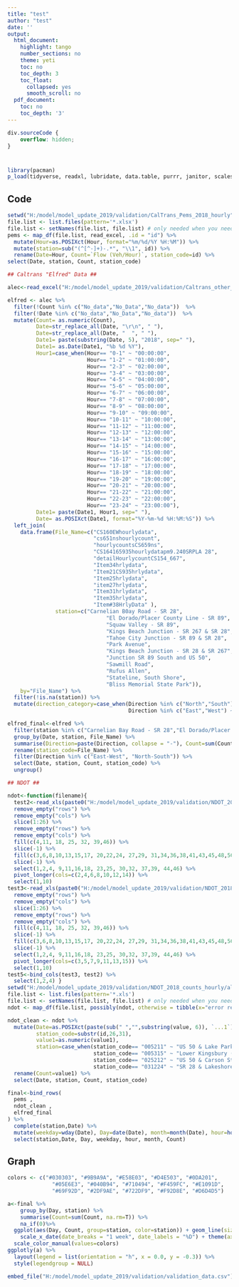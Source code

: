 ```yaml
---
title: "test"
author: "test"
date: ''
output:
  html_document:
    highlight: tango
    number_sections: no
    theme: yeti
    toc: no
    toc_depth: 3
    toc_float:
      collapsed: yes
      smooth_scroll: no
  pdf_document:
    toc: no
    toc_depth: '3'
---
```


```css
div.sourceCode {
    overflow: hidden;
}
```

# {.tabset}


```r
library(pacman)
p_load(tidyverse, readxl, lubridate, data.table, purrr, janitor, scales,DT, plotly, xfun)
```

## Code

```r
setwd("H:/model/model_update_2019/validation/CalTrans_Pems_2018_hourly")
file.list <- list.files(pattern='*.xlsx')
file.list <- setNames(file.list, file.list) # only needed when you need an id-column with the file-names
pems <- map_df(file.list, read_excel, .id = "id") %>%
  mutate(Hour=as.POSIXct(Hour, format="%m/%d/%Y %H:%M")) %>%
  mutate(station=sub("(^[^-]+)-.*", "\\1", id)) %>%
  rename(Date=Hour, Count=`Flow (Veh/Hour)`, station_code=id) %>%
select(Date, station, Count, station_code)

## Caltrans "Elfred" Data ##

alec<-read_excel("H:/model/model_update_2019/validation/Caltrans_other_hourly_2018/FINAL_FORMATS_HourlyandHighest.xlsx", sheet="Hourly")

elfred <- alec %>%
  filter(!Count %in% c("No_data","No_Data","No_data"))  %>%
  filter(!Date %in% c("No_data","No_Data","No_data"))  %>%
  mutate(Count= as.numeric(Count),
         Date=str_replace_all(Date, "\r\n", " "),
         Date=str_replace_all(Date, "  ", " "),
         Date1= paste(substring(Date, 5), "2018", sep=" "),
         Date1= as.Date(Date1, "%b %d %Y"),
         Hour1=case_when(Hour== "0-1" ~ "00:00:00",
                         Hour== "1-2" ~ "01:00:00",
                         Hour== "2-3" ~ "02:00:00",
                         Hour== "3-4" ~ "03:00:00",
                         Hour== "4-5" ~ "04:00:00",
                         Hour== "5-6" ~ "05:00:00",
                         Hour== "6-7" ~ "06:00:00",
                         Hour== "7-8" ~ "07:00:00",
                         Hour== "8-9" ~ "08:00:00",
                         Hour== "9-10" ~ "09:00:00",
                         Hour== "10-11" ~ "10:00:00",
                         Hour== "11-12" ~ "11:00:00",
                         Hour== "12-13" ~ "12:00:00",
                         Hour== "13-14" ~ "13:00:00",
                         Hour== "14-15" ~ "14:00:00",
                         Hour== "15-16" ~ "15:00:00",
                         Hour== "16-17" ~ "16:00:00",
                         Hour== "17-18" ~ "17:00:00",
                         Hour== "18-19" ~ "18:00:00",
                         Hour== "19-20" ~ "19:00:00",
                         Hour== "20-21" ~ "20:00:00",
                         Hour== "21-22" ~ "21:00:00",
                         Hour== "22-23" ~ "22:00:00",
                         Hour== "23-24" ~ "23:00:00"),
         Date1= paste(Date1, Hour1, sep=" "),
         Date= as.POSIXct(Date1, format="%Y-%m-%d %H:%M:%S")) %>%
  left_join(
    data.frame(File_Name=c("CS160EWhourlydata",
                           "cs651nshourlycount",
                           "hourlycountsCS659ns",
                           "CS164165935hourlydatapm9.240SRPLA 28",
                           "detailHourlycountCS154_667",
                           "Item34hrlydata",
                           "Item21CS935hrlydata",
                           "Item25hrlydata",
                           "item27hrlydata",
                           "Item31hrlydata",
                           "Item35hrlydata",
                           "Item#38HrlyData" ),
               station=c("Carnelian B0ay Road - SR 28",
                               "El Dorado/Placer County Line - SR 89",
                               "Squaw Valley - SR 89",
                               "Kings Beach Junction - SR 267 & SR 28",
                               "Tahoe City Junction - SR 89 & SR 28", 
                               "Park Avenue", 
                               "Kings Beach Junction - SR 28 & SR 267",
                               "Junction SR 89 South and US 50",
                               "Sawmill Road",
                               "Rufus Allen",
                               "Stateline, South Shore",
                               "Bliss Memorial State Park")),
    by="File_Name") %>%
  filter(!is.na(station)) %>%
  mutate(direction_category=case_when(Direction %in% c("North","South") ~ "North or South",
                                      Direction %in% c("East","West") ~ "East or West"))

elfred_final<-elfred %>% 
  filter(station %in% c("Carnelian Bay Road - SR 28","El Dorado/Placer County Line - SR 89","Kings Beach Junction - SR 28 & SR 267","Sawmill Road","Stateline, South Shore","Bliss Memorial State Park")) %>%
  group_by(Date, station, File_Name) %>% 
  summarise(Direction=paste(Direction, collapse = "-"), Count=sum(Count, na.rm=T)) %>%
  rename(station_code=File_Name) %>%
  filter(Direction %in% c("East-West", "North-South")) %>%
  select(Date, station, Count, station_code) %>%
  ungroup()

## NDOT ##

ndot<-function(filename){
  test2<-read_xls(paste0("H:/model/model_update_2019/validation/NDOT_2018_counts_hourly/all/",filename), sheet="DV02P", skip=8, col_names = F) %>% 
  remove_empty("rows") %>%
  remove_empty("cols") %>%
  slice(1:26) %>%
  remove_empty("rows") %>%
  remove_empty("cols") %>%
  fill(c(4,11, 18, 25, 32, 39,46)) %>%
  slice(-1) %>%
  fill(c(3,6,8,10,13,15,17, 20,22,24, 27,29, 31,34,36,38,41,43,45,48,50)) %>%
  slice(-1) %>%
  select(1,2,4, 9,11,16,18, 23,25, 30,32, 37,39, 44,46) %>%
  pivot_longer(cols=c(2,4,6,8,10,12,14)) %>%
  select(1,10)
test3<-read_xls(paste0("H:/model/model_update_2019/validation/NDOT_2018_counts_hourly/all/",filename), sheet="DV02P", skip=8, col_names = F) %>% 
  remove_empty("rows") %>%
  remove_empty("cols") %>%
  slice(1:26) %>%
  remove_empty("rows") %>%
  remove_empty("cols") %>%
  fill(c(4,11, 18, 25, 32, 39,46)) %>%
  slice(-1) %>%
  fill(c(3,6,8,10,13,15,17, 20,22,24, 27,29, 31,34,36,38,41,43,45,48,50)) %>%
  slice(-1) %>%
  select(1,2,4, 9,11,16,18, 23,25, 30,32, 37,39, 44,46) %>%
  pivot_longer(cols=c(3,5,7,9,11,13,15)) %>%
  select(1,10)
test5<-bind_cols(test3, test2) %>%
  select(1,2,4) }
setwd("H:/model/model_update_2019/validation/NDOT_2018_counts_hourly/all")
file.list <- list.files(pattern='*.xls')
file.list <- setNames(file.list, file.list) # only needed when you need an id-column with the file-names
ndot <- map_df(file.list, possibly(ndot, otherwise = tibble(x="error reading")), .id = "id")

ndot_clean <- ndot %>%
  mutate(Date=as.POSIXct(paste(sub(" ","",substring(value, 6)), `...1`), format="%m/%d/%Y %H:%M"),
         station_code=substr(id,26,31),
         value1=as.numeric(value1),
         station=case_when(station_code== "005211" ~ "US 50 & Lake Parkway",
                           station_code== "005315" ~ "Lower Kingsbury (SR 207)",
                           station_code== "025212" ~ "US 50 & Carson St (Spooner Summit)",
                           station_code== "031224" ~ "SR 28 & Lakeshore Dr (Incline)")) %>%
  rename(Count=value1) %>%
  select(Date, station, Count, station_code)

final<-bind_rows(
  pems ,
  ndot_clean ,
  elfred_final
) %>%
  complete(station,Date) %>%
  mutate(weekday=wday(Date), Day=date(Date), month=month(Date), hour=hour(Date)) %>%
  select(station,Date, Day, weekday, hour, month, Count)
```

## Graph
```r
colors <- c("#030303", "#9B9A9A", "#E58E03", "#D4E503", "#0DA201", 
              "#05E6E3", "#040B94", "#710494", "#F459FC", "#E1091D",
              "#69F92D", "#2DF9AE", "#722DF9", "#F92D8E", "#D6D4D5")

a<-final %>% 
    group_by(Day, station) %>%
    summarise(Count=sum(Count, na.rm=T)) %>%
    na_if(0)%>% 
  ggplot(aes(Day, Count, group=station, color=station)) + geom_line(size=.7) +  theme_minimal() +
    scale_x_date(date_breaks = "1 week", date_labels = "%D") + theme(axis.text.x=element_text(hjust=1, angle=45)) +
  scale_color_manual(values=colors)
ggplotly(a) %>%
  layout(legend = list(orientation = "h", x = 0.0, y = -0.3)) %>%
  style(legendgroup = NULL)

embed_file("H:/model/model_update_2019/validation/validation_data.csv")
```


